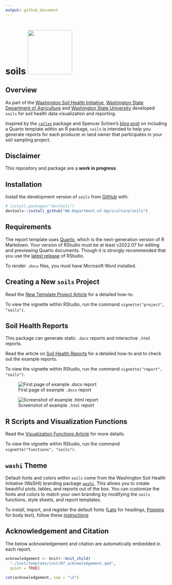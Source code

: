 ```yaml
---
output: github_document
---
```


# soils <a href="https://wa-department-of-agriculture.github.io/soils/">![](man/figures/logo.svg){align="right" height="138"}</a>

<!-- badges: start -->

<!-- badges: end -->

## Overview

As part of the [Washington Soil Health Initiative](https://washingtonsoilhealthinitiative.com/), [Washington State Department of Agriculture](https://agr.wa.gov/departments/land-and-water/natural-resources/soil-health) and [Washington State University](https://soilhealth.wsu.edu/) developed `soils` for soil health data visualization and reporting.

Inspired by the [`ratlas`](https://github.com/atlas-aai/ratlas) package and Spencer Schien's [blog post](https://spencerschien.info/post/r_for_nonprofits/quarto_template/) on including a Quarto template within an R package, `soils` is intended to help you generate reports for each producer or land owner that participates in your soil sampling project.

## Disclaimer

This repository and package are a **work in progress**.

## Installation

Install the development version of `soils` from [GitHub](https://github.com/) with:

```r
# install.packages("devtools")
devtools::install_github("WA-Department-of-Agriculture/soils")
```

## Requirements

The report template uses [Quarto](https://quarto.org/docs/get-started/), which is the next-generation version of R Markdown. Your version of RStudio must be at least v2022.07 for editing and previewing Quarto documents. Though it is strongly recommended that you use the [latest release](https://posit.co/download/rstudio-desktop/) of RStudio.

To render `.docx` files, you must have Microsoft Word installed.

## Creating a New `soils` Project

Read the [New Template Project Article](https://wa-department-of-agriculture.github.io/soils/articles/project.html) for a detailed how-to.

To view the vignette within RStudio, run the command `vignette("project", "soils")`.

## Soil Health Reports

This package can generate static `.docx` reports and interactive `.html` reports.

Read the article on [Soil Health Reports](https://wa-department-of-agriculture.github.io/soils/articles/report.html) for a detailed how-to and to check out the example reports.

To view the vignette within RStudio, run the command `vignette("report", "soils")`.

![First page of example `.docx` report](man/figures/report_docx.png){fig-alt="First page of example .docx report"}

![Screenshot of example `.html` report](man/figures/report_html.png){fig-alt="Screenshot of .html report"}

## R Scripts and Visualization Functions

Read the [Visualization Functions Article](https://wa-department-of-agriculture.github.io/soils/articles/functions.html) for more details.

To view the vignette within RStudio, run the command `vignette("functions", "soils")`.

## `washi` Theme

Default fonts and colors within `soils` come from the Washington Soil Health Initiative (WaSHI) branding package [`washi`](https://wa-department-of-agriculture.github.io/washi/). This allows you to create beautiful plots, tables, and reports out of the box. You can customize the fonts and colors to match your own branding by modifying the `soils` functions, style sheets, and report templates.

To install, import, and register the default fonts ([Lato](https://fonts.google.com/specimen/Lato?query=lato) for headings, [Poppins](https://fonts.google.com/specimen/Poppins?query=poppins) for body text), follow these [instructions](https://wa-department-of-agriculture.github.io/washi/#requirements.)

## Acknowledgement and Citation

The below acknowledgement and citation are automatically embedded in each report.

```r
acknowledgement <- knitr::knit_child(
  "./inst/template/inst/07_acknowledgement.qmd", 
  quiet = TRUE)

cat(acknowledgement, sep = "\n")
```
